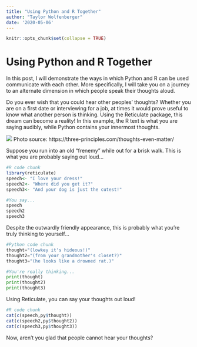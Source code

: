 ```yaml
---
title: "Using Python and R Together"
author: "Taylor Wolfenberger"
date: '2020-05-06'
---
```


```r
knitr::opts_chunk$set(collapse = TRUE)
```

# Using Python and R Together

In this post, I will demonstrate the ways in which Python and R can be used communicate with each other. More specifically, I will take you on a journey to an alternate dimension in which people speak their thoughts aloud.

Do you ever wish that you could hear other peoples' thoughts? Whether you are on a first date or interviewing for a job, at times it would prove useful to know what another person is thinking. Using the Reticulate package, this dream can become a reality! In this example, the R text is what you are saying audibly, while Python contains your innermost thoughts.

![](/blog/pythonpost_files/thoughts.png)
Photo source: https://three-principles.com/thoughts-even-matter/ 

Suppose you run into an old "frenemy" while out for a brisk walk. This is what you are probably saying out loud...
```R
#R code chunk
library(reticulate)
speech<- "I love your dress!"
speech2<- "Where did you get it?"
speech3<- "And your dog is just the cutest!"

#You say...
speech
speech2
speech3
```

Despite the outwardly friendly appearance, this is probably what you're truly thinking to yourself...
```python
#Python code chunk
thought="(lowkey it's hideous!)"
thought2="(from your grandmother's closet?)"
thought3="(he looks like a drowned rat.)"

#You're really thinking...
print(thought)
print(thought2)
print(thought3)
```

Using Reticulate, you can say your thoughts out loud!
```R
#R code chunk
cat(c(speech,py$thought))
cat(c(speech2,py$thought2))
cat(c(speech3,py$thought3))
```

Now, aren't you glad that people cannot hear your thoughts? 
